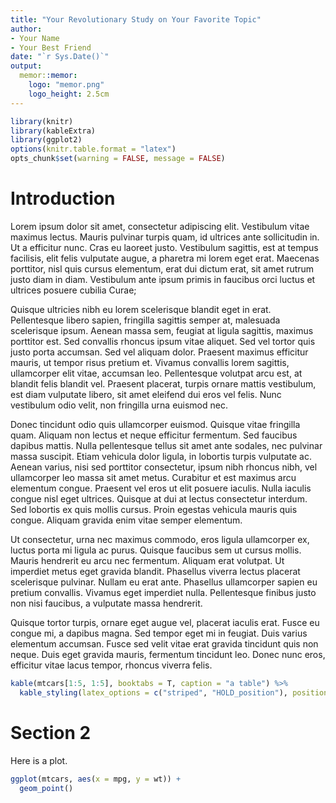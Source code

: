 ```yaml
---
title: "Your Revolutionary Study on Your Favorite Topic"
author: 
- Your Name
- Your Best Friend
date: "`r Sys.Date()`"
output: 
  memor::memor:
    logo: "memor.png"
    logo_height: 2.5cm
---
```


```r
library(knitr)
library(kableExtra)
library(ggplot2)
options(knitr.table.format = "latex")
opts_chunk$set(warning = FALSE, message = FALSE)
```

# Introduction
Lorem ipsum dolor sit amet, consectetur adipiscing elit. Vestibulum vitae maximus lectus. Mauris pulvinar turpis quam, id ultrices ante sollicitudin in. Ut a efficitur nunc. Cras eu laoreet justo. Vestibulum sagittis, est at tempus facilisis, elit felis vulputate augue, a pharetra mi lorem eget erat. Maecenas porttitor, nisl quis cursus elementum, erat dui dictum erat, sit amet rutrum justo diam in diam. Vestibulum ante ipsum primis in faucibus orci luctus et ultrices posuere cubilia Curae;

Quisque ultricies nibh eu lorem scelerisque blandit eget in erat. Pellentesque libero sapien, fringilla sagittis semper at, malesuada scelerisque ipsum. Aenean massa sem, feugiat at ligula sagittis, maximus porttitor est. Sed convallis rhoncus ipsum vitae aliquet. Sed vel tortor quis justo porta accumsan. Sed vel aliquam dolor. Praesent maximus efficitur mauris, ut tempor risus pretium et. Vivamus convallis lorem sagittis, ullamcorper elit vitae, accumsan leo. Pellentesque volutpat arcu est, at blandit felis blandit vel. Praesent placerat, turpis ornare mattis vestibulum, est diam vulputate libero, sit amet eleifend dui eros vel felis. Nunc vestibulum odio velit, non fringilla urna euismod nec.

Donec tincidunt odio quis ullamcorper euismod. Quisque vitae fringilla quam. Aliquam non lectus et neque efficitur fermentum. Sed faucibus dapibus mattis. Nulla pellentesque tellus sit amet ante sodales, nec pulvinar massa suscipit. Etiam vehicula dolor ligula, in lobortis turpis vulputate ac. Aenean varius, nisi sed porttitor consectetur, ipsum nibh rhoncus nibh, vel ullamcorper leo massa sit amet metus. Curabitur et est maximus arcu elementum congue. Praesent vel eros ut elit posuere iaculis. Nulla iaculis congue nisl eget ultrices. Quisque at dui at lectus consectetur interdum. Sed lobortis ex quis mollis cursus. Proin egestas vehicula mauris quis congue. Aliquam gravida enim vitae semper elementum.

Ut consectetur, urna nec maximus commodo, eros ligula ullamcorper ex, luctus porta mi ligula ac purus. Quisque faucibus sem ut cursus mollis. Mauris hendrerit eu arcu nec fermentum. Aliquam erat volutpat. Ut imperdiet metus eget gravida blandit. Phasellus viverra lectus placerat scelerisque pulvinar. Nullam eu erat ante. Phasellus ullamcorper sapien eu pretium convallis. Vivamus eget imperdiet nulla. Pellentesque finibus justo non nisi faucibus, a vulputate massa hendrerit.

Quisque tortor turpis, ornare eget augue vel, placerat iaculis erat. Fusce eu congue mi, a dapibus magna. Sed tempor eget mi in feugiat. Duis varius elementum accumsan. Fusce sed velit vitae erat gravida tincidunt quis non neque. Duis eget gravida mauris, fermentum tincidunt leo. Donec nunc eros, efficitur vitae lacus tempor, rhoncus viverra felis.

```r
kable(mtcars[1:5, 1:5], booktabs = T, caption = "a table") %>%
  kable_styling(latex_options = c("striped", "HOLD_position"), position = "left")
```

\clearpage 

# Section 2
Here is a plot.

```r
ggplot(mtcars, aes(x = mpg, y = wt)) +
  geom_point()
```
